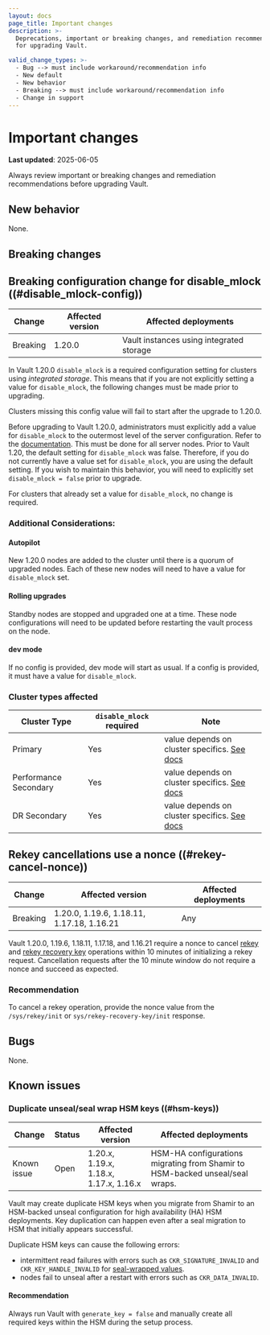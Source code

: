 ```yaml
---
layout: docs
page_title: Important changes
description: >-
  Deprecations, important or breaking changes, and remediation recommendations
  for upgrading Vault.

valid_change_types: >-
  - Bug --> must include workaround/recommendation info
  - New default
  - New behavior
  - Breaking --> must include workaround/recommendation info
  - Change in support
---
```


# Important changes

**Last updated**: 2025-06-05

Always review important or breaking changes and remediation recommendations
before upgrading Vault.

## New behavior 

None.

## Breaking changes 

## Breaking configuration change for disable_mlock ((#disable_mlock-config))

| Change       | Affected version | Affected deployments
| ------------ | ---------------- | --------------------
| Breaking     | 1.20.0           | Vault instances using integrated storage

In Vault 1.20.0 `disable_mlock` is a required configuration setting for
clusters using *integrated storage*. This means that if you are not explicitly
setting a value for `disable_mlock`, the following changes must be made prior
to upgrading.

<Warning>

Clusters missing this config value will fail to start after the upgrade to 1.20.0.

</Warning>

Before upgrading to Vault 1.20.0, administrators must explicitly add a value for
`disable_mlock` to the outermost level of the server configuration. Refer to the [documentation](/vault/docs/configuration#parameters).
This must be done for all server nodes. Prior to Vault 1.20, the default setting
for `disable_mlock` was false. Therefore, if you do not currently have a value
set for `disable_mlock`, you are using the default setting. If you wish to
maintain this behavior, you will need to explicitly set
`disable_mlock = false` prior to upgrade.

For clusters that already set a value for `disable_mlock`, no change is required.

### Additional Considerations:

#### Autopilot
New 1.20.0 nodes are added to the cluster until there is a quorum of upgraded
nodes. Each of these new nodes will need to have a value for `disable_mlock`
set.

#### Rolling upgrades
Standby nodes are stopped and upgraded one at a time. These node configurations
will need to be updated before restarting the vault process on the node.

#### dev mode
If no config is provided, dev mode will start as usual. If a config is provided,
it must have a value for `disable_mlock`.

### Cluster types affected

| Cluster Type               | `disable_mlock` required | Note
|----------------------------|--------------------------|-----
| Primary                    | Yes                      | value depends on cluster specifics. [See docs](/vault/docs/configuration#disable_mlock)
| Performance Secondary      | Yes                      | value depends on cluster specifics. [See docs](/vault/docs/configuration#disable_mlock)
| DR Secondary               | Yes                      | value depends on cluster specifics. [See docs](/vault/docs/configuration#disable_mlock)

## Rekey cancellations use a nonce ((#rekey-cancel-nonce))
| Change       | Affected version | Affected deployments
| ------------ | ---------------- | --------------------
| Breaking     | 1.20.0, 1.19.6, 1.18.11, 1.17.18, 1.16.21 | Any

Vault 1.20.0, 1.19.6, 1.18.11, 1.17.18, and 1.16.21 require a nonce to cancel
[rekey](/vault/api-docs/system/rekey) and
[rekey recovery key](/vault/api-docs/system/rekey-recovery-key) operations
within 10 minutes of initializing a rekey request. Cancellation requests after
the 10 minute window do not require a nonce and succeed as expected.

### Recommendation
To cancel a rekey operation, provide the nonce value from the
`/sys/rekey/init` or `sys/rekey-recovery-key/init` response.

## Bugs

None.

## Known issues

### Duplicate unseal/seal wrap HSM keys ((#hsm-keys)) <EnterpriseAlert inline="true" />

| Change      | Status | Affected version                       | Affected deployments
| ----------- | ------ | -------------------------------------- | --------------------
| Known issue | Open   | 1.20.x, 1.19.x, 1.18.x, 1.17.x, 1.16.x | HSM-HA configurations migrating from Shamir to HSM-backed unseal/seal wraps.

Vault may create duplicate HSM keys when you migrate from Shamir to an
HSM-backed unseal configuration for high availability (HA) HSM deployments. Key
duplication can happen even after a seal migration to HSM that initially
appears successful.

Duplicate HSM keys can cause the following errors:

- intermittent read failures with errors such as `CKR_SIGNATURE_INVALID` and `CKR_KEY_HANDLE_INVALID` for
[seal-wrapped values](/vault/docs/enterprise/sealwrap#wrapped-parameters).
- nodes fail to unseal after a restart with errors such as `CKR_DATA_INVALID`.

#### Recommendation

Always run Vault with `generate_key = false` and manually create all required
keys within the HSM during the setup process.
